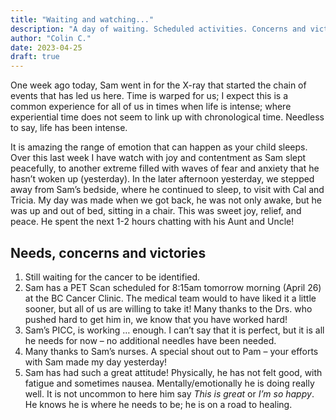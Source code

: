 ```yaml
---
title: "Waiting and watching..."
description: "A day of waiting. Scheduled activities. Concerns and victories."
author: "Colin C."
date: 2023-04-25
draft: true
---
```


One week ago today, Sam went in for the X-ray that started the chain of events that has led us here. Time is warped for us; I expect this is a common experience for all of us in times when life is intense; where experiential time does not seem to link up with chronological time. Needless to say, life has been intense.

It is amazing the range of emotion that can happen as your child sleeps. Over this last week I have watch with joy and contentment as Sam slept peacefully, to another extreme filled with waves of fear and anxiety that he hasn't woken up (yesterday). In the later afternoon yesterday, we stepped away from Sam's bedside, where he continued to sleep, to visit with Cal and Tricia. My day was made when we got back, he was not only awake, but he was up and out of bed, sitting in a chair. This was sweet joy, relief, and peace. He spent the next 1-2 hours chatting with his Aunt and Uncle!

## Needs, concerns and victories

1.  Still waiting for the cancer to be identified.
2.  Sam has a PET Scan scheduled for 8:15am tomorrow morning (April 26) at the BC Cancer Clinic. The medical team would to have liked it a little sooner, but all of us are willing to take it! Many thanks to the Drs. who pushed hard to get him in, we know that you have worked hard!
3.  Sam's PICC, is working ... enough. I can't say that it is perfect, but it is all he needs for now -- no additional needles have been needed.
4.  Many thanks to Sam's nurses. A special shout out to Pam -- your efforts with Sam made my day yesterday!
5.  Sam has had such a great attitude! Physically, he has not felt good, with fatigue and sometimes nausea.  Mentally/emotionally he is doing really well.  It is not uncommon to here him say _This is great_ or _I'm so happy_.  He knows he is where he needs to be; he is on a road to healing.  
